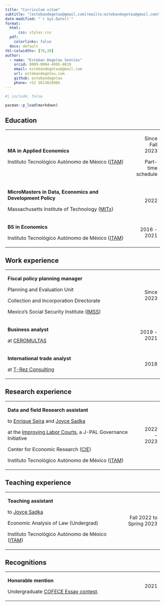 ```yaml
---
title: "Curriculum vitae"
subtitle: "[estebandegetau@gmail.com](mailto:estebandegetau@gmail.com)"
date-modified: "`r Sys.Date()`"
format: 
  html: 
      css: styles.css
  pdf: 
    colorlinks: false
  docx: default
tbl-colwidths: [70,30]
author: 
  - name: "Esteban Degetau Sentíes"
    orcid: 0009-0004-4095-8819
    email: estebandegetau@gmail.com
    url: estebandegetau.com
    github: estebandegetau
    phone: +52 5613810985
---
```


```r
#| include: false

pacman::p_load(markdown)

```

## Education

+:---------------------------------------------------------------------------------------------------------------------------------------------------+-------------------:+
| **MA in Applied Economics**                                                                                                                        | Since Fall 2023    |
|                                                                                                                                                    |                    |
| Instituto Tecnológico Autónomo de México ([ITAM](https://www.itam.mx/en))                                                                          | Part-time schedule |
+----------------------------------------------------------------------------------------------------------------------------------------------------+--------------------+
| **MicroMasters in Data, Economics and Development Policy**                                                                                         | 2022               |
|                                                                                                                                                    |                    |
| Massachusetts Institute of Technology ([MITx](https://mitxonline.mit.edu/certificate/program/cc5f08c4-e64b-4f5b-ac83-2fc1868b1c9a/ "Certificate")) |                    |
+----------------------------------------------------------------------------------------------------------------------------------------------------+--------------------+
| **BS in Economics**                                                                                                                                | 2016 - 2021        |
|                                                                                                                                                    |                    |
| Instituto Tecnológico Autónomo de México ([ITAM](https://www.itam.mx/en))                                                                          |                    |
+----------------------------------------------------------------------------------------------------------------------------------------------------+--------------------+

## Work experience

+:---------------------------------------------------------------------+---------------:+
| **Fiscal policy planning manager**                                   | Since 2023     |
|                                                                      |                |
| Planning and Evaluation Unit                                         |                |
|                                                                      |                |
| Collection and Incorporation Directorate                             |                |
|                                                                      |                |
| Mexico's Social Security Institute ([IMSS](https://www.gob.mx/imss)) |                |
+----------------------------------------------------------------------+----------------+
| **Business analyst**                                                 | 2019 - 2021    |
|                                                                      |                |
| at [CEROMULTAS](https://ceromultas.mx/)                              |                |
+----------------------------------------------------------------------+----------------+
| **International trade analyst**                                      | 2018           |
|                                                                      |                |
| at [T-Rez Consulting](https://www.t-rezconsulting.com/)              |                |
+----------------------------------------------------------------------+----------------+

## Research experience

+:---------------------------------------------------------------------------------------------------------------------------------------------------------------------------+------------:+
| **Data and field Research assistant**                                                                                                                                      | 2022 - 2023 |
|                                                                                                                                                                            |             |
| to [Enrique Seira](http://econ.msu.edu/faculty/seira/index.php) and [Joyce Sadka](https://faculty.itam.mx/facultad/4943-joyce-carol-sadka)                                 |             |
|                                                                                                                                                                            |             |
| at the [Improving Labor Courts](https://www.povertyactionlab.org/initiative-project/improving-labor-courts-fighting-corruption-competition), a J-PAL Governance Initiative |             |
|                                                                                                                                                                            |             |
| Center for Economic Research ([CIE](http://cie.itam.mx/))                                                                                                                  |             |
|                                                                                                                                                                            |             |
| Instituto Tecnológico Autónomo de México ([ITAM](https://www.itam.mx/en))                                                                                                  |             |
+----------------------------------------------------------------------------------------------------------------------------------------------------------------------------+-------------+

## Teaching experience

+:--------------------------------------------------------------------------+-------------------------:+
| **Teaching assistant**                                                    | Fall 2022 to Spring 2023 |
|                                                                           |                          |
| to [Joyce Sadka](https://faculty.itam.mx/facultad/4943-joyce-carol-sadka) |                          |
|                                                                           |                          |
| Economic Analysis of Law (Undergrad)                                      |                          |
|                                                                           |                          |
| Instituto Tecnológico Autónomo de México ([ITAM](https://www.itam.mx/en)) |                          |
+---------------------------------------------------------------------------+--------------------------+

## Recognitions

+:-------------------------------------------------------------------------------------------------------+----------:+
| **Honorable mention**                                                                                  | 2021      |
|                                                                                                        |           |
| Undergraduate [COFECE Essay contest](https://www.cofece.mx/revista-del-premio-cofece-de-ensayo-2021/). |           |
+--------------------------------------------------------------------------------------------------------+-----------+